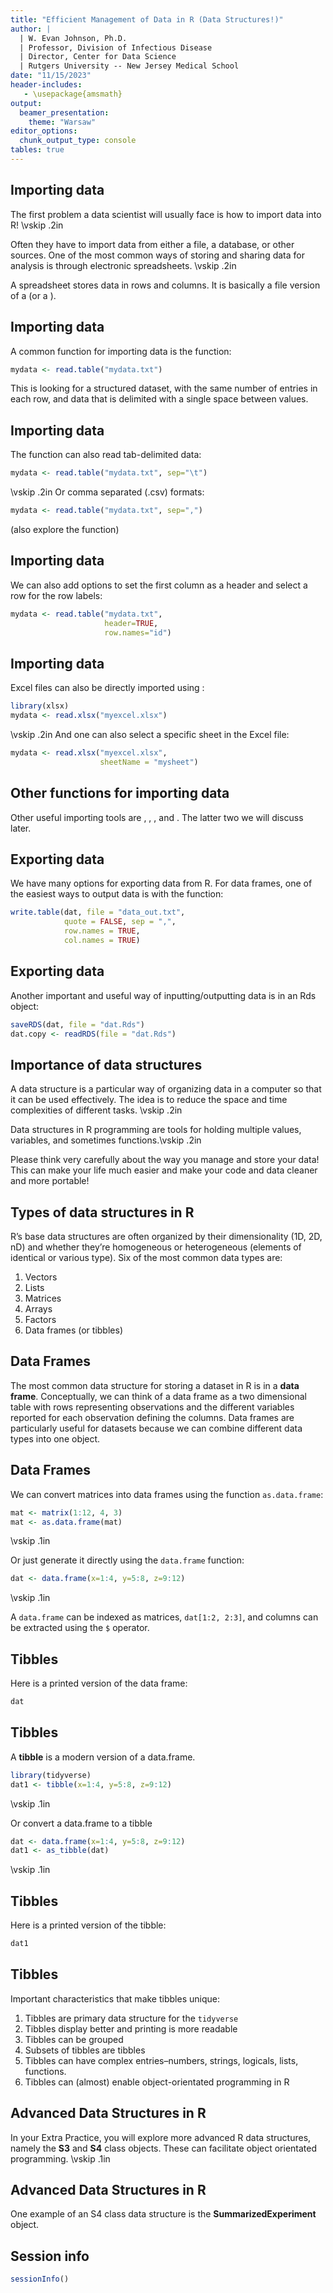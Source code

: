 ```yaml
---
title: "Efficient Management of Data in R (Data Structures!)"
author: | 
  | W. Evan Johnson, Ph.D.
  | Professor, Division of Infectious Disease
  | Director, Center for Data Science
  | Rutgers University -- New Jersey Medical School
date: "11/15/2023"
header-includes:
   - \usepackage{amsmath}
output: 
  beamer_presentation:
    theme: "Warsaw"
editor_options: 
  chunk_output_type: console
tables: true
---
```


## Importing data
The first problem a data scientist will usually face is how to import data into R! \vskip .2in

Often they have to import data from either a file, a database, or other sources. One of the most common ways of storing and sharing data for analysis is through electronic spreadsheets. \vskip .2in

A spreadsheet stores data in rows and columns. It is basically a file version of a \texttt{data frame} (or a \texttt{tibble!}).

## Importing data
A common function for importing data is the \texttt{read.table} function: 

```r
mydata <- read.table("mydata.txt")
```

This is looking for a structured dataset, with the same number of entries in each row, and data that is delimited with a single space between values.  

## Importing data
The \texttt{read.table} function can also read tab-delimited data: 


```r
mydata <- read.table("mydata.txt", sep="\t")
```

\vskip .2in
Or comma separated (.csv) formats: 
```r
mydata <- read.table("mydata.txt", sep=",")
```

(also explore the \texttt{read.csv} function)

## Importing data
We can also add options to set the first column as a header and select a row for the row labels:

```r
mydata <- read.table("mydata.txt",
                     header=TRUE,
                     row.names="id")
```

## Importing data
Excel files can also be directly imported using \texttt{read.xlsx}: 

```r
library(xlsx)
mydata <- read.xlsx("myexcel.xlsx")
```
\vskip .2in
And one can also select a specific sheet in the Excel file: 

```r
mydata <- read.xlsx("myexcel.xlsx", 
                    sheetName = "mysheet")
```

## Other functions for importing data
Other useful importing tools are \texttt{scan}, \texttt{readLines}, \texttt{readr}, and \texttt{readxl}. The latter two we will discuss later.

## Exporting data
We have many options for exporting data from R. For data frames, one of the easiest ways to output data is with the \texttt{write.table} function: 

```r
write.table(dat, file = "data_out.txt", 
            quote = FALSE, sep = ",",
            row.names = TRUE, 
            col.names = TRUE)
```

## Exporting data
Another important and useful way of inputting/outputting data is in an Rds object: 

```r
saveRDS(dat, file = "dat.Rds")
dat.copy <- readRDS(file = "dat.Rds")
```

## Importance of data structures

A data structure is a particular way of organizing data in a computer so that it can be used effectively. The idea is to reduce the space and time complexities of different tasks. \vskip .2in

Data structures in R programming are tools for holding multiple values, variables, and sometimes functions.\vskip .2in

Please think very carefully about the way you manage and store your data! This can make your life much easier and make your code and data cleaner and more portable!


## Types of data structures in R
R's base data structures are often organized by their dimensionality (1D, 2D, nD) and whether they’re homogeneous  or heterogeneous (elements of identical or various type). Six of the most common data types are: 

1. Vectors
2. Lists
3. Matrices
4. Arrays
5. Factors
6. Data frames (or tibbles)

## Data Frames
The most common data structure for storing a dataset in R is in a **data frame**. Conceptually, we can think of a data frame as a two dimensional table with rows representing observations and the different variables reported for each observation defining the columns. Data frames are particularly useful for datasets because we can combine different data types into one object. 

## Data Frames
We can convert matrices into data frames using the function `as.data.frame`:

```r
mat <- matrix(1:12, 4, 3)
mat <- as.data.frame(mat)
```
\vskip .1in

Or just generate it directly using the `data.frame` function:

```r
dat <- data.frame(x=1:4, y=5:8, z=9:12)
```
\vskip .1in

A `data.frame` can be indexed as matrices, `dat[1:2, 2:3]`, and columns can be extracted using the `$` operator.  

## Tibbles
Here is a printed version of the data frame: 
```r
dat
```

## Tibbles
A __tibble__ is a modern version of a data.frame. 

```r
library(tidyverse)
dat1 <- tibble(x=1:4, y=5:8, z=9:12)
```
\vskip .1in

Or convert a data.frame to a tibble
```r
dat <- data.frame(x=1:4, y=5:8, z=9:12)
dat1 <- as_tibble(dat)
```
\vskip .1in

## Tibbles
Here is a printed version of the tibble: 

```r
dat1
```


## Tibbles
Important characteristics that make tibbles unique: 

1. Tibbles are primary data structure for the `tidyverse`
2. Tibbles display better and printing is more readable
3. Tibbles can be grouped
4. Subsets of tibbles are tibbles
5. Tibbles can have complex entries--numbers, strings, logicals, lists, functions.
6. Tibbles can (almost) enable object-orientated programming in R  

## Advanced Data Structures in R

In your Extra Practice, you will explore more advanced R data structures, namely the __S3__ and __S4__ class objects. These can facilitate object orientated programming. \vskip .1in

## Advanced Data Structures in R 
One example of an S4 class data structure is the __SummarizedExperiment__ object. 

\begin{center}
	\includegraphics[width=2.75in]{figs/SummarizedExperiment.png}	
\end{center}

## Session info
\tiny
```r
sessionInfo()
```

